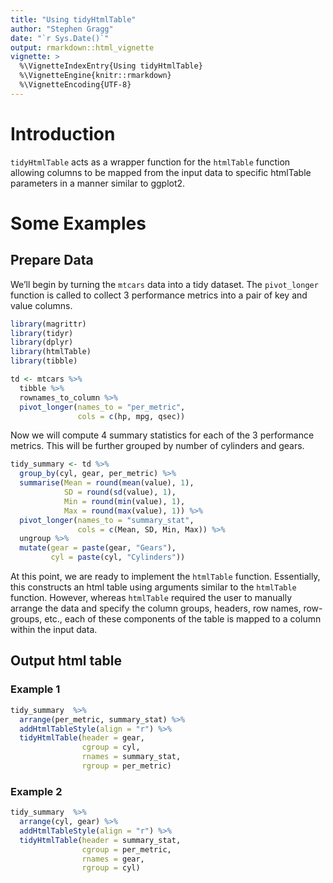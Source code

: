 ```yaml
---
title: "Using tidyHtmlTable"
author: "Stephen Gragg"
date: "`r Sys.Date()`"
output: rmarkdown::html_vignette
vignette: >
  %\VignetteIndexEntry{Using tidyHtmlTable}
  %\VignetteEngine{knitr::rmarkdown}
  %\VignetteEncoding{UTF-8}
---
```


# Introduction

`tidyHtmlTable` acts as a wrapper function for the `htmlTable`
function allowing columns to be mapped from the input data to specific htmlTable 
parameters in a manner similar to ggplot2.

# Some Examples

## Prepare Data

We'll begin by turning the `mtcars` data into a tidy dataset. The 
`pivot_longer` function is called to collect 3 performance metrics into a pair 
of key and value columns.

```r
library(magrittr)
library(tidyr)
library(dplyr)
library(htmlTable)
library(tibble)

td <- mtcars %>%
  tibble %>% 
  rownames_to_column %>%
  pivot_longer(names_to = "per_metric", 
               cols = c(hp, mpg, qsec))
```

Now we will compute 4 summary statistics for each of the 3 performance metrics.
This will be further grouped by number of cylinders and gears.

```r
tidy_summary <- td %>%
  group_by(cyl, gear, per_metric) %>% 
  summarise(Mean = round(mean(value), 1),
            SD = round(sd(value), 1),
            Min = round(min(value), 1),
            Max = round(max(value), 1)) %>%
  pivot_longer(names_to = "summary_stat", 
               cols = c(Mean, SD, Min, Max)) %>% 
  ungroup %>% 
  mutate(gear = paste(gear, "Gears"),
         cyl = paste(cyl, "Cylinders"))
```

At this point, we are ready to implement the `htmlTable` function.
Essentially, this constructs an html table using arguments similar to the 
`htmlTable` function. However, whereas `htmlTable` required the user to manually
arrange the data and specify the column groups, headers, row names, row-groups,
etc., each of these components of the table is mapped to a column within the
input data.

## Output html table

### Example 1

```r
tidy_summary  %>% 
  arrange(per_metric, summary_stat) %>% 
  addHtmlTableStyle(align = "r") %>% 
  tidyHtmlTable(header = gear,
                cgroup = cyl,
                rnames = summary_stat,
                rgroup = per_metric)
```

### Example 2

```r
tidy_summary  %>% 
  arrange(cyl, gear) %>% 
  addHtmlTableStyle(align = "r") %>% 
  tidyHtmlTable(header = summary_stat,
                cgroup = per_metric,
                rnames = gear,
                rgroup = cyl)
```
